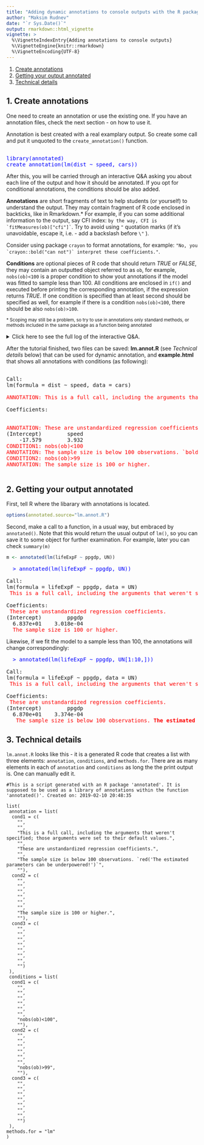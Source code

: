 ```yaml
---
title: "Adding dynamic annotations to console outputs with the R package `annotated`"
author: "Maksim Rudnev"
date: "`r Sys.Date()`"
output: rmarkdown::html_vignette
vignette: >
  %\VignetteIndexEntry{Adding annotations to console outputs}
  %\VignetteEngine{knitr::rmarkdown}
  %\VignetteEncoding{UTF-8}
---
```



1. [Create annotations](#create-annotations)
2. [Getting your output annotated](#getting-your-output-annotated)
3. [Technical details](#technical-details)


## 1. Create annotations


One need to create an annotation or use the existing one. If you have an annotation files, check the next section - on how to use it.

Annotation is best created with a real examplary output. So create some call and put it unquoted to the `create_annotation()` function.


<pre><span style="color:blue">
library(annotated)
create_annotation(lm(dist ~ speed, cars))
</pre>

After this, you will be carried through an interactive Q&A asking you about each line of the output and how it should be annotated. If you opt for conditional annotations, the conditions should be also added.

**Annotations** are short fragments of text to help students (or yourself) to understand the output. They may contain fragment of R code enclosed in backticks, like in Rmarkdown.\* For example, if you can some additional information to the output, say CFI index: ``` by the way, CFI is `fitMeasures(ob)["cfi"]` ```. Try to avoid using `"` quotation marks (if it's unavoidable, escape it, i.e. - add a backslash before `\"` ).

Consider using package `crayon` to format annotations, for example: ```"No, you `crayon::bold("can not")` interpret these coefficients."```.

**Conditions** are optional pieces of R code that should return *TRUE* or *FALSE*, they may contain an outputted object referred to as `ob`, for example, `nobs(ob)<100` is a proper condition to show yout annotations if the model was fitted to sample less than 100. All conditions are enclosed in `if()` and executed before printing the corresponding annotation, if the expression returns *TRUE*. If one condition is specified than at least second should be specified as well, for example if there is a condition `nobs(ob)<100`, there should be also `nobs(ob)>100`.

<small>\* Scoping may still be a problem, so try to use in annotations only standard methods, or methods included in the same package as a function being annotated </small>

<details>
  <summary>
    Click here to see the full log of the interactive Q&A.
  </summary>

```

> create_annotation(lm(dist ~ speed, cars))
[1] 
[2] Call:
[3] lm(formula = dist ~ speed, data = cars)
[4] 
[5] Coefficients:
[6] (Intercept)        speed  
[7]     -17.579        3.932  
[8] 
Above is the output you are going to annotate.
Would you like to make annotations conditional?
You will be prompted to add conditions for every line of current output. 

1: Yes
2: No

Selection: 1
Every condition will be saved as an R script. You can refer to the output object of the initial call as 'ob'.
Now I am going to return it line by line so you can add your annotations.
If you do not want to comment the line, just press 'Enter'.
[1] 
[2] Call:
Is it conditional? 

1: Yes
2: No

Selection: 2
Annotate: 
[3] lm(formula = dist ~ speed, data = cars)
Is it conditional? 

1: Yes
2: No

Selection: 2
Annotate: This is a full call, including the arguments that weren't specified; those arguments were set to their default values.
[4] 
[5] Coefficients:
Is it conditional? 

1: Yes
2: No

Selection: 2
Annotate: These are unstandardized regression coefficients.
[6] (Intercept)        speed  
Is it conditional? 

1: Yes
2: No

Selection: 2
Annotate: 
[7]     -17.579        3.932  
Is it conditional? 

1: Yes
2: No

Selection: 1
What is condition 1? nobs(ob)<100
Annotate (if condition 1 is TRUE): The sample size is below 100 observations. The estimated parameters can be underpowered.
What is condition 2? nobs(ob)>99
Annotate (if condition 2 is TRUE): The sample size is 100 or higher.
Need to add another (last) condition? 

1: Yes
2: No

Selection: 2
[8] 
It's over. Press Enter to have a look at the annotated output. 
───────────────────────────────────────────────────────────────────────────────────────────────────────────────────── 
  Call: 
  lm(formula = dist ~ speed, data = cars) 
CONDITION: 
ANNOTATION: This is a full call, including the arguments that weren't sepcified; those arguments were set to their default values.

   
  Coefficients: 
CONDITION: 
ANNOTATION: These are unstandardized regression coefficients.

  (Intercept)        speed   
      -17.579        3.932   
CONDITION: nobs(ob)<100
ANNOTATION: The sample size is below 100 obersvations. `bold('The estimated parameters can be underpowered!')`

 CONDITION: nobs(ob)>99
ANNOTATION: The sample size is 100 or higher.

  
  ─────────────────────────────────────────────────────────────────────────────────────────────────────────────────────
How do I save the annotations?

1: + Save as R-script for future use with 'annotate' function.
2:   Save as html as the static example.

Enter one or more numbers separated by spaces, or an empty line to cancel
1: 1 2
To which functions this annotation is applicable? separate by spaces e.g., lm cfa:  lm
Give this file a name with .R extension: lm.annot.R

Entries are saved to lm.annot.R. You can manually edit them later.
Give this file a name with .html extension: example.html
all done.

```
</details>



After the tutorial finished, two files can be saved: **lm.annot.R** (see *Technical details* below) that can be used for dynamic annotation, and **example.html** that shows all annotations with conditions (as following):


<pre><br><span style='color:red;'></span>Call:<br><span style='color:red;'></span>lm(formula = dist ~ speed, data = cars)<br><span style='color:red;'>
ANNOTATION: This is a full call, including the arguments that weren't specified; those arguments were set to their default values.<br></span><br><span style='color:red;'></span>Coefficients:<br><span style='color:red;'>

ANNOTATION: These are unstandardized regression coefficients.<br></span>(Intercept)        speed  <br><span style='color:red;'></span>    -17.579        3.932  <br><span style='color:red;'>CONDITION1: nobs(ob)<100<br>ANNOTATION: The sample size is below 100 observations. `bold('The estimated parameters can be underpowered!')`<br>CONDITION2: nobs(ob)>99<br>ANNOTATION: The sample size is 100 or higher.<br></span><br><span style='color:red;'></span></pre>



## 2. Getting your output annotated

First, tell R where the libarary with annotations is located.

```r

options(annotated.source="lm.annot.R")

```


Second, make a call to a function, in a usual way, but embraced by `annotated()`. Note that this would return the usual output of `lm()`, so you can save it to some object for further examination. For example, later you can check `summary(m)`

```r

m <- annotated(lm(lifeExpF ~ ppgdp, UN))

```

<pre>
 <span style="color:blue"> > annotated(lm(lifeExpF ~ ppgdp, UN)) </span>

Call:
lm(formula = lifeExpF ~ ppgdp, data = UN)
 <span style="color:red">This is a full call, including the arguments that weren't specified; those arguments were set to their default values.</span>

Coefficients:
 <span style="color:red">These are unstandardized regression coefficients.</span>
(Intercept)        ppgdp  
  6.837e+01    3.018e-04  
 <span style="color:red"> The sample size is 100 or higher. </span>
</pre>


Likewise, if we fit the model to a sample less than 100, the annotations will change correspondingly: 

<pre>
 <span style="color:blue"> > annotated(lm(lifeExpF ~ ppgdp, UN[1:10,])) </span>

Call:
lm(formula = lifeExpF ~ ppgdp, data = UN)
 <span style="color:red">This is a full call, including the arguments that weren't specified; those arguments were set to their default values.</span>

Coefficients:
 <span style="color:red">These are unstandardized regression coefficients.</span>
(Intercept)        ppgdp  
  6.870e+01    3.374e-04   
 <span style="color:red">  The sample size is below 100 observations. <b>The estimated parameters can be underpowered!</b> </span>
</pre>


## 3. Technical details

`lm.annot.R` looks like this - it is a generated R code that creates a list with three elements: `annotation`, `conditions`, and `methods.for`. There are as many elements in each of `annotation` and `conditions` as long the the print output is. One can manually edit it.

```
#This is a script generated with an R package 'annotated'. It is supposed to be used as a library of annotations within the function 'annotated()'. Created on: 2019-02-10 20:48:35

list(
 annotation = list(
  cond1 = c(
    "",
    "",
    "This is a full call, including the arguments that weren't specified; those arguments were set to their default values.",
    "",
    "These are unstandardized regression coefficients.",
    "",
    "The sample size is below 100 observations. `red('The estimated parameters can be underpowered!')`",
    ""),
  cond2 = c(
    "",
    "",
    "",
    "",
    "",
    "",
    "The sample size is 100 or higher.",
    ""),
  cond3 = c(
    "",
    "",
    "",
    "",
    "",
    "",
    "",
    "")
 ),
 conditions = list(
  cond1 = c(
    "",
    "",
    "",
    "",
    "",
    "",
    "nobs(ob)<100",
    ""),
  cond2 = c(
    "",
    "",
    "",
    "",
    "",
    "",
    "nobs(ob)>99",
    ""),
  cond3 = c(
    "",
    "",
    "",
    "",
    "",
    "",
    "",
    "")
 ),
methods.for = "lm"
)
```


